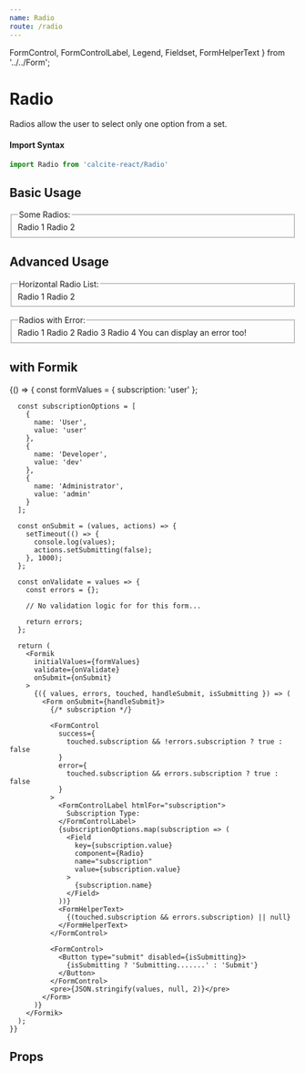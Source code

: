 ```yaml
---
name: Radio
route: /radio
---
```



  FormControl,
  FormControlLabel,
  Legend,
  Fieldset,
  FormHelperText
} from '../../Form';

# Radio

Radios allow the user to select only one option from a set.

#### Import Syntax

```js
import Radio from 'calcite-react/Radio'
```

## Basic Usage

<Playground>
  <Form>
    <FormControl>
      <Fieldset name="docRadioGroup">
        <Legend>Some Radios:</Legend>
        <Radio>Radio 1</Radio>
        <Radio>Radio 2</Radio>
      </Fieldset>
    </FormControl>
  </Form>
</Playground>

## Advanced Usage

<Playground>
  <GuideExample label="horizontal">
    <Form>
      <FormControl>
        <Fieldset name="docRadioGroup2" horizontal>
          <Legend>Horizontal Radio List:</Legend>
          <Radio defaultChecked={true}>Radio 1</Radio>
          <Radio>Radio 2</Radio>
        </Fieldset>
      </FormControl>
    </Form>
  </GuideExample>
  <GuideExample label="error">
    <Form>
      <FormControl error>
        <Fieldset name="docRadioGroup3">
          <Legend>Radios with Error:</Legend>
          <Radio>Radio 1</Radio>
          <Radio>Radio 2</Radio>
          <Radio>Radio 3</Radio>
          <Radio>Radio 4</Radio>
          <FormHelperText>You can display an error too!</FormHelperText>
        </Fieldset>
      </FormControl>
    </Form>
  </GuideExample>
</Playground>

## with Formik

<Playground>
  {() => {
      const formValues = {
        subscription: 'user'
      };

      const subscriptionOptions = [
        {
          name: 'User',
          value: 'user'
        },
        {
          name: 'Developer',
          value: 'dev'
        },
        {
          name: 'Administrator',
          value: 'admin'
        }
      ];

      const onSubmit = (values, actions) => {
        setTimeout(() => {
          console.log(values);
          actions.setSubmitting(false);
        }, 1000);
      };

      const onValidate = values => {
        const errors = {};

        // No validation logic for for this form...

        return errors;
      };

      return (
        <Formik
          initialValues={formValues}
          validate={onValidate}
          onSubmit={onSubmit}
        >
          {({ values, errors, touched, handleSubmit, isSubmitting }) => (
            <Form onSubmit={handleSubmit}>
              {/* subscription */}

              <FormControl
                success={
                  touched.subscription && !errors.subscription ? true : false
                }
                error={
                  touched.subscription && errors.subscription ? true : false
                }
              >
                <FormControlLabel htmlFor="subscription">
                  Subscription Type:
                </FormControlLabel>
                {subscriptionOptions.map(subscription => (
                  <Field
                    key={subscription.value}
                    component={Radio}
                    name="subscription"
                    value={subscription.value}
                  >
                    {subscription.name}
                  </Field>
                ))}
                <FormHelperText>
                  {(touched.subscription && errors.subscription) || null}
                </FormHelperText>
              </FormControl>

              <FormControl>
                <Button type="submit" disabled={isSubmitting}>
                  {isSubmitting ? 'Submitting.......' : 'Submit'}
                </Button>
              </FormControl>
              <pre>{JSON.stringify(values, null, 2)}</pre>
            </Form>
          )}
        </Formik>
      );
    }}

</Playground>

## Props

<PropsTable of={Radio} />
